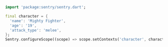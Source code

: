 ```dart
import 'package:sentry/sentry.dart';

final character = {
  'name': 'Mighty Fighter',
  'age': '19',
  'attack_type': 'melee',
};
Sentry.configureScope((scope) => scope.setContexts('character', character));
```
